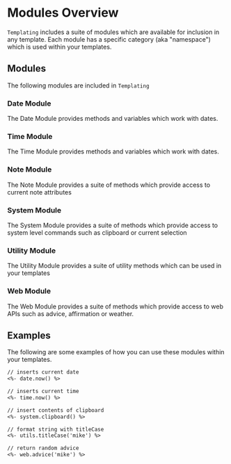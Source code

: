 
# Modules Overview
`Templating` includes a suite of modules which are available for inclusion in any template. Each module has a specific category (aka "namespace") which is used within your templates.

## Modules
The following modules are included in `Templating`

### Date Module
The <Link href="templating-modules-date" alt="Date Module"> Date Module </Link> provides methods and variables which work with dates.

### Time Module
The <Link href="templating-modules-time" alt="Time Module">Time Module </Link> provides methods and variables which work with dates.

### Note Module
The <Link href="templating-modules-note" alt="Note Module">Note Module</Link> provides a suite of methods which provide access to current note attributes

### System Module
The <Link href="templating-modules-system" alt="System Module">System Module</Link> provides a suite of methods which provide access to system level commands such as clipboard or current selection

### Utility Module
The <Link href="templating-modules-utility" alt="Utility Module">Utility Module</Link> provides a suite of utility methods which can be used in your templates

### Web Module
The <Link href="templating-modules-web" alt="Web Module">Web Module</Link> provides a suite of methods which provide access to web APIs such as advice, affirmation or weather.

## Examples
The following are some examples of how you can use these modules within your templates.

```markdown
// inserts current date
<%- date.now() %>
```

```markdown
// inserts current time
<%- time.now() %>
```

```markdown
// insert contents of clipboard
<%- system.clipboard() %>
````

```markdown
// format string with titleCase
<%- utils.titleCase('mike') %>
```

```markdown
// return random advice
<%- web.advice('mike') %>
```
